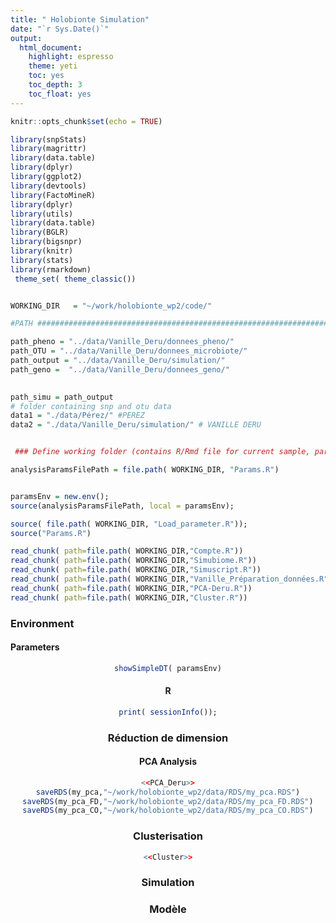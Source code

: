 ```yaml
---
title: " Holobionte Simulation"
date: "`r Sys.Date()`"
output:
  html_document:
    highlight: espresso
    theme: yeti
    toc: yes
    toc_depth: 3
    toc_float: yes
---
```


```r
knitr::opts_chunk$set(echo = TRUE)
```

```r


library(snpStats)
library(magrittr)
library(data.table)
library(dplyr)
library(ggplot2)
library(devtools)
library(FactoMineR)
library(dplyr)
library(utils)
library(data.table)
library(BGLR)
library(bigsnpr)
library(knitr)
library(stats)
library(rmarkdown)
 theme_set( theme_classic())



```

[//]: # "Load the various chunks in the various files"
```r
WORKING_DIR   = "~/work/holobionte_wp2/code/"

#PATH ##########################################################################

path_pheno = "../data/Vanille_Deru/donnees_pheno/"
path_OTU = "../data/Vanille_Deru/donnees_microbiote/"
path_output = "../data/Vanille_Deru/simulation/" 
path_geno =  "../data/Vanille_Deru/donnees_geno/"

 
path_simu = path_output
# folder containing snp and otu data
data1 = "./data/Pérez/" #PEREZ
data2 = "./data/Vanille_Deru/simulation/" # VANILLE DERU


 ### Define working folder (contains R/Rmd file for current sample, parent contains global project files)

analysisParamsFilePath = file.path( WORKING_DIR, "Params.R")


paramsEnv = new.env();
source(analysisParamsFilePath, local = paramsEnv);

source( file.path( WORKING_DIR, "Load_parameter.R"));
source("Params.R")

read_chunk( path=file.path( WORKING_DIR,"Compte.R"))
read_chunk( path=file.path( WORKING_DIR,"Simubiome.R"))
read_chunk( path=file.path( WORKING_DIR,"Simuscript.R"))
read_chunk( path=file.path( WORKING_DIR,"Vanille_Préparation_données.R"))
read_chunk( path=file.path( WORKING_DIR,"PCA-Deru.R"))
read_chunk( path=file.path( WORKING_DIR,"Cluster.R"))


```



### Environment  {.tabset}

#### Parameters 

<center>
```r

showSimpleDT( paramsEnv)
```



#### R

```r
print( sessionInfo());

```

### Réduction de dimension {.tabset}

#### PCA Analysis

```r
<<PCA_Deru>>
saveRDS(my_pca,"~/work/holobionte_wp2/data/RDS/my_pca.RDS")
saveRDS(my_pca_FD,"~/work/holobionte_wp2/data/RDS/my_pca_FD.RDS")
saveRDS(my_pca_CO,"~/work/holobionte_wp2/data/RDS/my_pca_CO.RDS")
```

### Clusterisation

```r
<<Cluster>>
```


### Simulation



### Modèle 

